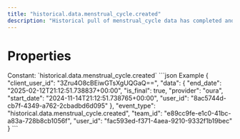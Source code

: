 ```yaml
---
title: "historical.data.menstrual_cycle.created"
description: "Historical pull of menstrual_cycle data has completed and you can now pull data for this resource."
---
```

# Properties
<ResponseField name="event_type" type="const string" required="true">
Constant: `historical.data.menstrual_cycle.created`
</ResponseField>
<ResponseField name="team_id" type="string" required="true">
</ResponseField>
<ResponseField name="user_id" type="string" required="true">
</ResponseField>
<ResponseField name="client_user_id" type="string" required="true">
</ResponseField>
<ResponseField name="data" type="HistoricalDataCreated" required="true">
<Expandable title="HistoricalDataCreated" defaultOpen="true">
<ResponseField name="user_id" type="string" required="true">
</ResponseField>
<ResponseField name="start_date" type="string" required="true">
</ResponseField>
<ResponseField name="end_date" type="string" required="true">
</ResponseField>
<ResponseField name="is_final" type="boolean" required="true">
</ResponseField>
<ResponseField name="provider" type="string" required="true">
</ResponseField>
</Expandable>
</ResponseField>
<ResponseExample>
```json Example
{
  "client_user_id": "3Zru4O8cBEiwGTsXgUQGaQ==",
  "data": {
    "end_date": "2025-02-12T21:12:51.738837+00:00",
    "is_final": true,
    "provider": "oura",
    "start_date": "2024-11-14T21:12:51.738765+00:00",
    "user_id": "8ac5744d-cb7f-4349-a762-2cbadbd6d095"
  },
  "event_type": "historical.data.menstrual_cycle.created",
  "team_id": "e89cc9fe-e1c0-41bc-a83a-728b8cb1056f",
  "user_id": "fac593ed-f371-4aea-9210-9332f1b19bec"
}
```
</ResponseExample>
